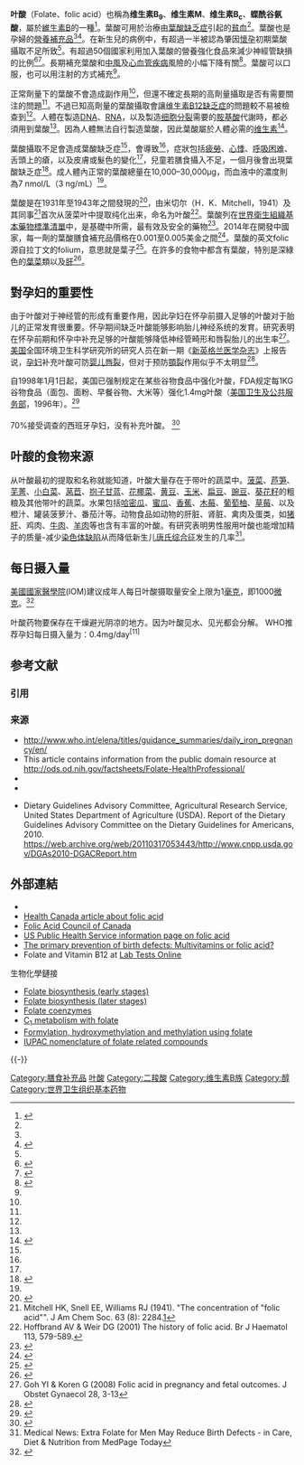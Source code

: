 {{Infobox drug
| drug_name         = 叶酸
| INN               =
| type              =<!-- empty -->
| IUPAC_name        = (2''S'')-2-<nowiki>[[</nowiki>4-[(2-Amino-4-oxo-1''H''-pteridin-6-yl)methylamino]benzoyl]amino]pentanedioic acid<ref>{{cite web|title=Folic Acid|url=https://pubchem.ncbi.nlm.nih.gov/summary/summary.cgi?cid=6037|publisher=The PubChem Project|deadurl=no|archiveurl=https://web.archive.org/web/20140407091703/http://pubchem.ncbi.nlm.nih.gov/summary/summary.cgi?cid=6037|archivedate=2014-04-07|accessdate=2017-12-18}}</ref>
| synonyms         = FA, ''N''-(4-<nowiki/>{[(2-amino-4-oxo-1,4-dihydropteridin-6-yl)methyl]amino}benzoyl)-<small>L</small>-glutamic acid, pteroyl-L-glutamic acid, vitamin B<sub>9</sub>,<ref name="Folate 2011">{{cite journal|last1=Fenech|first1=Michael|title=Folate (vitamin B9) and vitamin B12 and their function in the maintenance of nuclear and mitochondrial genome integrity|journal=Mutation Research/Fundamental and Molecular Mechanisms of Mutagenesis|date=May 2012|volume=733|issue=1–2|pages=21–33|doi=10.1016/j.mrfmmm.2011.11.003|pmid=22093367}}</ref> vitamin B<sub>c</sub>,<ref name="Definition of vitamin Bc">{{cite web |url=http://medical-dictionary.thefreedictionary.com/vitamin+Bc |title=Definition of vitamin Bc |publisher=Medical-dictionary.thefreedictionary.com |accessdate=9 September 2012 |archive-date=2017-09-15 |archive-url=https://web.archive.org/web/20170915071231/http://medical-dictionary.thefreedictionary.com/vitamin+Bc |dead-url=yes }}</ref> vitamin M,<ref name=darby1945>{{cite journal|last1=Darby|first1=William J.|last2=Jones|first2=Edgar|title=Treatment of Sprue with Synthetic L. casei Factor (Folic Acid, Vitamin M).|journal=Experimental Biology and Medicine|date=1 November 1945|volume=60|issue=2|pages=259–262|doi=10.3181/00379727-60-15154P|url=http://ebm.sagepub.com/content/60/2/259.short|accessdate=13 December 2014}}</ref> folacin, pteroyl-L-glutamate
| image = Folic acid.svg
| width = 260px
| alt = Skeletal formula
| image2 = Folic acid crystals.jpg
| width2 = 150px
| alt2 = Folic acid as a yellow-orange crystalline powder
<!-- Clinical data -->
| pronounce         = foe' lik
| tradename         = 
| Drugs.com         = {{drugs.com|monograph|folic-acid}}
| MedlinePlus       = a682591
| pregnancy_AU      = <!-- A/B1/B2/B3/C/D/X -->
| pregnancy_AU_comment = 
| pregnancy_US      = A
| pregnancy_category= 
| routes_of_administration = By mouth, IM, IV, sub-Q
| legal_AU = <!-- S2, S3, S4, S5, S6, S7, S8, S9 or Unscheduled-->
| legal_AU_comment =
| legal_CA = <!-- OTC, Rx-only, Schedule I, II, III, IV, V, VI, VII, VIII -->
| legal_DE = <!-- Anlage I, II, III -->
| legal_NZ = <!-- Class A, B, C -->
| legal_UK = <!-- GSL, P, POM, CD, CD Lic, CD POM, CD No Reg POM, CD (Benz) POM, CD (Anab) POM or CD Inv POM / Class A, B, C -->
| legal_US = OTC
| legal_UN = <!-- N I, II, III, IV / P I, II, III, IV-->
| legal_status      = <!-- Free text -->
<!-- Pharmacokinetic data -->
| bioavailability   = 50–100%<ref name=AHFS2016/>
| protein_bound     = 
| metabolism        = 肝臟<ref name=AHFS2016/>
| metabolites       =
| onset             = 
| elimination_half-life = 
| duration_of_action =
| excretion         = 腎臟<ref name=AHFS2016/>
<!-- Identifiers -->
| CAS_number        = 59-30-3
| CAS_number_Ref    = {{cascite|correct|CAS}}
| ATCvet            = 
| ATC_prefix        = B03
| ATC_suffix        = BB01
| PubChem           = 6037
| DrugBank          = DB00158
| KEGG = C00504
| SMILES = n1c2C(=O)NC(N)=Nc2ncc1CNc3ccc(cc3)C(=O)N[C@H](C(O)=O)CCC(O)=O
| StdInChI = 1S/C19H19N7O6/c20-19-25-15-14(17(30)26-19)23-11(8-22-15)7-21-10-3-1-9(2-4-10)16(29)24-12(18(31)32)5-6-13(27)28/h1-4,8,12,21H,5-7H2,(H,24,29)(H,27,28)(H,31,32)(H3,20,22,25,26,30)/t12-/m0/s1
| StdInChIKey = OVBPIULPVIDEAO-LBPRGKRZSA-N
| ChEBI = 27470
| UNII = 935E97BOY8
| ChEMBL = 1622
| IUPHAR_ligand = 4563
| ChemSpiderID = 5815
| solubility = 1.6 mg/L (25 °C)
| melting_point = 250
|C=19
| H=19
| N=7
| O=6
| melting_notes = （分解）
| DrugBank_Ref = {{drugbankcite|correct|drugbank}}
}}

'''叶酸'''（Folate、folic acid）也稱為'''维生素B<sub>9</sub>'''、'''维生素M'''、'''维生素B<sub>c</sub>'''、'''蝶酰谷氨酸'''，屬於[[維生素B|維生素B]]的一種<ref name=AHFS2016>{{cite web|title=Folic Acid|url=https://www.drugs.com/monograph/folic-acid.html|website=Drugs.com|publisher=American Society of Health-System Pharmacists|accessdate=1 September 2016|date=1 January 2010|deadurl=no|archiveurl=https://web.archive.org/web/20170808233930/https://www.drugs.com/monograph/folic-acid.html|archivedate=2017-08-08}}</ref>。葉酸可用於治療由[[葉酸缺乏症|葉酸缺乏症]]引起的[[貧血|貧血]]<ref name=AHFS2016 />。葉酸也是孕婦的[[營養補充品|營養補充品]]<ref name=AHFS2016 /><ref name=USPSTF2017>{{cite journal|last1=Bibbins-Domingo|first1=Kirsten|last2=Grossman|first2=David C.|last3=Curry|first3=Susan J.|last4=Davidson|first4=Karina W.|last5=Epling|first5=John W.|last6=García|first6=Francisco A.R.|last7=Kemper|first7=Alex R.|last8=Krist|first8=Alex H.|last9=Kurth|first9=Ann E.|last10=Landefeld|first10=C. Seth|last11=Mangione|first11=Carol M.|last12=Phillips|first12=William R.|last13=Phipps|first13=Maureen G.|last14=Pignone|first14=Michael P.|last15=Silverstein|first15=Michael|last16=Tseng|first16=Chien-Wen|title=Folic Acid Supplementation for the Prevention of Neural Tube Defects|journal=JAMA|date=10 January 2017|volume=317|issue=2|pages=183|doi=10.1001/jama.2016.19438}}</ref>。在新生兒的{{le|神經管缺損|Neural tube defect}}病例中，有超過一半被認為肇因[[懷孕|懷孕]]初期葉酸攝取不足所致<ref name=NIH2016 />。有超過50個國家利用加入葉酸的營養強化食品來減少神經管缺損的比例<ref>{{cite book|last1=Bailey|first1=Lynn B.|title=Folate in Health and Disease, Second Edition|date=2009|publisher=CRC Press|isbn=9781420071252|page=198|url=https://books.google.com/books?id=9y-iHQ0NLjMC&pg=PA198|language=en|deadurl=no|archiveurl=https://web.archive.org/web/20210122015806/https://books.google.com/books?id=9y-iHQ0NLjMC&pg=PA198|archivedate=2021-01-22|access-date=2017-12-18}}</ref><ref>{{cite journal|last1=Obeid|first1=R|last2=Herrmann|first2=W|title=The emerging role of unmetabolized folic acid in human diseases: myth or reality?|journal=Current drug metabolism|date=October 2012|volume=13|issue=8|pages=1184–95|pmid=22746304}}</ref>。長期補充葉酸和[[中風|中風]]及[[心血管疾病|心血管疾病]]風險的小幅下降有關<ref name=Li2016>{{cite journal|year=2016|title=Folic Acid Supplementation and the Risk of Cardiovascular Diseases: A Meta-Analysis of Randomized Controlled Trials|journal=J Am Heart Assoc|volume=5|issue=8|doi=10.1161/JAHA.116.003768|pmc=5015297|pmid=27528407|authors=Li Y, Huang T, Zheng Y, Muka T, Troup J, Hu FB|page=e003768}}</ref>。葉酸可以口服，也可以用注射的方式補充<ref name=AHFS2016 />。

<!-- Side effects and mechanism -->
正常劑量下的葉酸不會造成副作用<ref name=AHFS2016/>，但還不確定長期的高劑量攝取是否有需要關注的問題<ref name=AHFS2016/>。不過已知高劑量的葉酸攝取會讓[[维生素B12缺乏症|维生素B12缺乏症]]的問題較不易被檢查到<ref name=NIH2016/>。人體在製造[[脱氧核糖核酸|DNA]]、[[核糖核酸|RNA]]，以及製造[[细胞分裂|细胞分裂]]需要的[[胺基酸|胺基酸]]代謝時，都必須用到葉酸<ref name=NIH2016/>。因為人體無法自行製造葉酸，因此葉酸屬於人體必需的[[维生素|维生素]]<ref>{{cite book|url=https://books.google.com/books?id=fedRNr2-UVAC&pg=PA551|title=Alcamo's Fundamentals of Microbiology: Body Systems|date=2009|publisher=Jones & Bartlett Publishers|isbn=9780763787127|page=511|language=en|last1=Pommerville|first1=Glendale Community College Jeffrey C.|deadurl=no|archiveurl=https://web.archive.org/web/20210122015811/https://books.google.com/books?id=fedRNr2-UVAC&pg=PA551|archivedate=2021-01-22|access-date=2017-12-18}}</ref>。

<!-- Deficiency -->
葉酸攝取不足會造成葉酸缺乏症<ref name=NIH2016/>，會導致{{le|巨母紅血球性貧血|Megaloblastic anemia}}<ref name=NIH2016/>，症狀包括[[疲勞|疲勞]]、[[心悸|心悸]]、[[呼吸困难|呼吸困难]]、舌頭上的瘡，以及皮膚或髮色的變化<ref name=NIH2016/>，兒童若膳食攝入不足，一個月後會出現葉酸缺乏症<ref>{{cite book|last1=Marino|first1=Bradley S.|last2=Fine|first2=Katie Snead|title=Blueprints Pediatrics|date=2009|publisher=Lippincott Williams & Wilkins|isbn=9780781782517|page=131|url=https://books.google.com/books?id=oqpSRIOcd8MC&pg=PA131|language=en|deadurl=no|archiveurl=https://web.archive.org/web/20210122015854/https://books.google.com/books?id=oqpSRIOcd8MC&pg=PA131|archivedate=2021-01-22|access-date=2017-12-18}}</ref>。成人體內正常的葉酸總量在10,000–30,000µg，而血液中的濃度則為7 nmol/L（3 ng/mL）<ref name=NIH2016/>。

<!-- History and culture -->
葉酸是在1931年至1943年之間發現的<ref>{{cite book|last1=Pond|first1=Wilson G.|last2=Nichols|first2=Buford L.|last3=Brown|first3=Dan L.|title=Adequate Food for All: Culture, Science, and Technology of Food in the 21st Century|date=2009|publisher=CRC Press|isbn=9781420077544|page=148|url=https://books.google.com/books?id=wbS5FogT1-4C&pg=PA148|language=en}}</ref>，由米切尔（H．K．Mitchell，1941）及其同事<ref>Mitchell HK, Snell EE, Williams RJ (1941). "The concentration of "folic acid"". J Am Chem Soc. 63 (8): 2284.[doi:10.1021/ja01853a512]</ref>首次从菠菜叶中提取纯化出来，命名为叶酸<ref>Hoffbrand AV & Weir DG (2001) The history of folic acid. Br J Haematol 113, 579-589.</ref>。葉酸列在[[世界衛生組織基本藥物標準清單|世界衛生組織基本藥物標準清單]]中，是基礎{{le|公衛體系|health system}}中所需，最有效及安全的藥物<ref name=WHO19th>{{cite web|title=WHO Model List of Essential Medicines (19th List)|url=http://www.who.int/medicines/publications/essentialmedicines/EML_2015_FINAL_amended_NOV2015.pdf?ua=1|work=World Health Organization|accessdate=8 December 2016|date=April 2015|deadurl=no|archiveurl=https://web.archive.org/web/20161213052708/http://www.who.int/medicines/publications/essentialmedicines/EML_2015_FINAL_amended_NOV2015.pdf?ua=1|archivedate=2016-12-13}}</ref>。2014年在開發中國家，每一劑的葉酸膳食補充品價格在0.001至0.005美金之間<ref>{{cite web|title=Folic Acid|url=http://erc.msh.org/dmpguide/resultsdetail.cfm?language=english&code=FOL05T&s_year=2014&year=2014&str=5%20mg&desc=Folic%20Acid&pack=new&frm=TAB-CAP&rte=PO&class_code2=10%2E1%2E&supplement=&class_name=%2810%2E1%2E%29Anti-anaemia%20medicines%3Cbr%3E|website=International Drug Price Indicator Guide|accessdate=1 September 2016}}{{Dead link|date=2018年7月 |bot=InternetArchiveBot |fix-attempted=no }}</ref>。葉酸的英文folic源自拉丁文的folium，意思就是葉子<ref>{{cite book |title=Chambers Concise Dictionary |date=2004 |publisher=Allied Publishers |isbn=979-8186-06236-3 |page=451 |url=https://books.google.com/books?id=iwWuY9tAVq8C&pg=PA451 |language=en |deadurl=no |archiveurl=https://web.archive.org/web/20210106043156/https://books.google.com/books?id=iwWuY9tAVq8C&pg=PA451 |archivedate=2021-01-06 |access-date=2017-12-18 }}</ref>。在許多的食物中都含有葉酸，特別是深綠色的[[蔬菜|葉菜]]類以及[[食用肝|肝]]<ref name=NIH2016>{{cite web | title=Dietary supplement fact sheet: Folate | work=Health Information | publisher=Office of Dietary Supplements, US [[National_Institutes_of_Health|National Institutes of Health]] | url=http://ods.od.nih.gov/factsheets/Folate-HealthProfessional/ | accessdate=2016-09-01 | deadurl=no | archiveurl=https://web.archive.org/web/20160903051828/https://ods.od.nih.gov/factsheets/Folate-HealthProfessional/ | archivedate=2016-09-03 }}</ref>。

==對孕妇的重要性==
由于叶酸对于神经管的形成有重要作用，因此孕妇在怀孕前摄入足够的叶酸对于胎儿的正常发育很重要。怀孕期间缺乏叶酸能够影响胎儿神经系统的发育。研究表明在怀孕前期和怀孕中补充足够的叶酸能够降低神经管畸形和唇裂胎儿的出生率<ref>Goh YI & Koren G (2008) Folic acid in pregnancy and fetal outcomes. J Obstet Gynaecol 28, 3-13</ref>。[[美国|美国]]全国环境卫生科学研究所的研究人员在新一期《[[新英格兰医学杂志|新英格兰医学杂志]]》上报告说，[[孕妇|孕妇]]补充叶酸可防[[婴儿|婴儿]][[唇裂|唇裂]]，但对于预防[[顎裂|顎裂]]作用似乎不太明显<ref>{{Cite web |url=http://health.sohu.com/20070129/n247896319.shtml |title=存档副本 |accessdate=2008-08-27 |archive-date=2008-07-25 |archive-url=https://web.archive.org/web/20080725110322/http://health.sohu.com/20070129/n247896319.shtml |dead-url=no }}</ref>。

自1998年1月1日起，美国已强制规定在某些谷物食品中强化叶酸，FDA规定每1KG谷物食品（面包、面粉、早餐谷物、大米等）强化1.4mg叶酸（[[美国卫生及公共服务部|美国卫生及公共服务部]]，1996年）。<ref>{{Cite book|author=中国营养学会|title=《中国居民膳食营养素参考摄入量》|location=北京|publisher=中国轻工业出版社|date=2006年2月|pages=356| ISBN=9787501928958|language=zh-hans}}</ref><br>
{{Citation needed|加拿大、澳大利亚、墨西哥以及智利等国随后也效仿美国推行“叶酸强化”葉酸另外可以幫助乳汁增加細胞。|time=2013-10-10T03:20:47+00:00}}<br>
70%接受调查的西班牙孕妇，没有补充叶酸。
<ref>{{cite press release
 | title = El 80% de las mujeres no acuden al médico para planificar el embarazo
 | publisher = EL Pais
 | date = September 10, 2013
 | language = es
 | url = http://sociedad.elpais.com/sociedad/2013/09/10/actualidad/1378846153_923505.html
 | access-date = 2013-10-10
 | archive-date = 2013-10-15
 | archive-url = https://web.archive.org/web/20131015062807/http://sociedad.elpais.com/sociedad/2013/09/10/actualidad/1378846153_923505.html
 | dead-url = no
 }}</ref>

==叶酸的食物来源==
从叶酸最初的提取和名称就能知道，叶酸大量存在于带叶的蔬菜中。[[菠菜|菠菜]]、[[芦笋|芦笋]]、[[芜菁|芜菁]]、[[小白菜|小白菜]]、[[莴苣|莴苣]]、[[抱子甘蓝|抱子甘蓝]]、[[花椰菜|花椰菜]]、[[黄豆|黄豆]]、[[玉米|玉米]]、[[扁豆|扁豆]]、[[豌豆|豌豆]]、[[葵花籽|葵花籽]]的粗粮及其他带叶的蔬菜。水果包括[[哈密瓜|哈密瓜]]、[[蜜瓜|蜜瓜]]、[[香蕉|香蕉]]、[[木莓|木莓]]、[[葡萄柚|葡萄柚]]、[[草莓|草莓]]、以及橙汁、罐装菠萝汁、番茄汁等。动物食品如动物的肝脏、肾脏、禽肉及蛋类，如[[猪肝|猪肝]]、鸡肉、[[牛肉|牛肉]]、[[羊肉|羊肉]]等也含有丰富的叶酸。{{citation needed|但是由于烹饪时的高温对于叶酸的破坏和人体吸收效率不高的原因，日常饮食还是较难满足孕妇的叶酸需要。所以孕妇在怀孕期间（甚至怀孕前）补充人工合成的叶酸药物是必要的。|time=December 2013}}有研究表明男性服用叶酸也能增加精子的质量-减少[[染色体缺陷|染色体缺陷]]从而降低新生儿[[唐氏综合征|唐氏综合征]]发生的几率<ref>Medical News: Extra Folate for Men May Reduce Birth Defects - in  Care, Diet & Nutrition from MedPage Today</ref>。

==每日摄入量==
{{Citation needed|国家卫生部及美国疾病控制中心均给出指导建议：孕妇建议每日摄入量0.4毫克，绝对不能随便选用大剂量的叶酸增补剂。|time=2013-10-10T03:18:29+00:00}}

[[美國國家醫學院|美國國家醫學院]](IOM)建议成年人每日叶酸摄取量安全上限为1[[毫克|毫克]]，即1000[[微克|微克]]。<ref>{{Cite book | author = Institute of Medicine (US) Food and Nutrition Board | title = Dietary Reference Intakes: A Risk Assessment Model for Establishing Upper Intake Levels for Nutrients, Institute of Medicine, 1998| location = Washington, DC| publisher =  National Academies Press (US)| date = 1998 | pages = 第57页 | ISBN = 9787501928958 | language = en}}</ref>

叶酸药物要保存在干燥避光阴凉的地方。因为叶酸见水、见光都会分解。
WHO推荐孕妇每日摄入量为：0.4mg/day<sup>[11]</sup>

== 参考文献 ==
=== 引用 ===
{{Reflist}}

=== 来源 ===
{{refbegin}}
* http://www.who.int/elena/titles/guidance_summaries/daily_iron_pregnancy/en/{{Wayback|url=http://www.who.int/elena/titles/guidance_summaries/daily_iron_pregnancy/en/ |date=20161002033735 }}
* This article contains information from the public domain resource at http://ods.od.nih.gov/factsheets/Folate-HealthProfessional/{{Wayback|url=http://ods.od.nih.gov/factsheets/Folate-HealthProfessional/ |date=20160903051828 }}
* {{Cite book |author=Herbert V |chapter=Folic Acid |editor=Shils ME, Olson J, Shike M, Ross AC  |title=Modern nutrition in health and disease |url=https://archive.org/details/modernnutritioni0000unse |publisher=Williams and Wilkins |location=Baltimore  |year=1999 |pages= |isbn=0-683-30769-X |edition=9th}}<!-- old reference 1 -->
* {{Cite book |author = Food and Nutrition Board, Institute of Medicine |title = Dietary reference intakes for thiamin, riboflavin, niacin, vitamin B<sub>6</sub>, folate, vitamin B<sub>12</sub>, pantothenic acid, biotin, and choline / a report of the Standing Committee on the Scientific Evaluation of Dietary Reference Intakes and its Panel on Folate, Other B Vitamins, and Choline and Subcommittee on Upper Reference Levels of Nutrients |location=Washington, D.C.  |publisher=National Academy Press |year=1998 |isbn=0-309-06554-2}}
<!-- old reference 10 -->
* Dietary Guidelines Advisory Committee, Agricultural Research Service, United States Department of Agriculture (USDA). Report of the Dietary Guidelines Advisory Committee on the Dietary Guidelines for Americans, 2010. https://web.archive.org/web/20110317053443/http://www.cnpp.usda.gov/DGAs2010-DGACReport.htm<!-- old reference 56 -->
{{refend}}

==外部連結==
* {{pauling|id=vitamins/fa |title=Folic Acid|author=Jane Higdon}}
* [http://www.hc-sc.gc.ca/english/iyh/medical/folic_acid.html Health Canada article about folic acid]{{Wayback|url=http://www.hc-sc.gc.ca/english/iyh/medical/folic_acid.html |date=20050722074137 }}
* [https://web.archive.org/web/20190125082922/http://www.folicacid.ca/ Folic Acid Council of Canada]
* [http://www.cdc.gov/ncbddd/folicacid/ US Public Health Service information page on folic acid]{{Wayback|url=http://www.cdc.gov/ncbddd/folicacid/ |date=20140228182800 }}
*[http://www.medsci.org/v01p0050.htm The primary prevention of birth defects: Multivitamins or folic acid?]{{Wayback|url=http://www.medsci.org/v01p0050.htm |date=20140317195248 }}
* Folate and Vitamin B12 at [http://labtestsonline.org/understanding/analytes/vitamin-b12/tab/test Lab Tests Online]{{Wayback|url=http://labtestsonline.org/understanding/analytes/vitamin-b12/tab/test |date=20140317211612 }}

;生物化學鏈接
*[https://web.archive.org/web/20161115094630/http://www.chem.qmul.ac.uk/iubmb/enzyme/reaction/misc/folate1.html Folate biosynthesis (early stages)]
*[https://web.archive.org/web/20170806041915/http://www.chem.qmul.ac.uk/iubmb/enzyme/reaction/misc/folate2.html Folate biosynthesis (later stages)]
*[http://www.chem.qmul.ac.uk/iubmb/enzyme/reaction/misc/folate3.html Folate coenzymes]{{Wayback|url=http://www.chem.qmul.ac.uk/iubmb/enzyme/reaction/misc/folate3.html |date=20150502032814 }}
*[http://www.chem.qmul.ac.uk/iubmb/enzyme/reaction/misc/folate5.html C<sub>1</sub> metabolism with folate]{{Wayback|url=http://www.chem.qmul.ac.uk/iubmb/enzyme/reaction/misc/folate5.html |date=20130720012414 }}
*[http://www.chem.qmul.ac.uk/iubmb/enzyme/reaction/misc/folate4.html Formylation, hydroxymethylation and methylation using folate]{{Wayback|url=http://www.chem.qmul.ac.uk/iubmb/enzyme/reaction/misc/folate4.html |date=20121016014103 }}
*[http://www.chem.qmul.ac.uk/iupac/misc/folic.html IUPAC nomenclature of folate related compounds]{{Wayback|url=http://www.chem.qmul.ac.uk/iupac/misc/folic.html |date=20070206011927 }}
{{-}}
{{必需维生素}}
{{Melatonergics}}

{{Authority control}}

[[Category:膳食补充品|Category:膳食补充品]]
[[Category:叶酸|]]
[[Category:二羧酸|Category:二羧酸]]
[[Category:维生素B族|Category:维生素B族]]
[[Category:醇|Category:醇]]
[[Category:世界卫生组织基本药物|Category:世界卫生组织基本药物]]